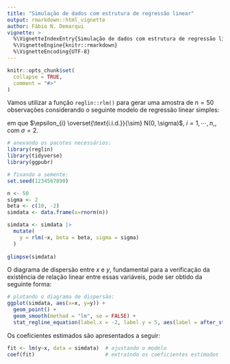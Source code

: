 ```yaml
---
title: "Simulação de dados com estrutura de regressão linear"
output: rmarkdown::html_vignette
author: Fábio N. Demarqui
vignette: >
  %\VignetteIndexEntry{Simulação de dados com estrutura de regressão linear}
  %\VignetteEngine{knitr::rmarkdown}
  %\VignetteEncoding{UTF-8}
---
```


```r
knitr::opts_chunk$set(
  collapse = TRUE,
  comment = "#>"
)
```

Vamos utilizar a função `reglin::rlm()` para gerar uma amostra de $n=50$ observações considerando o seguinte modelo de regressão linear simples:

\begin{equation}
  y_{i} = 10 - 2x_{i} + \epsilon_{i}, 
\end{equation}
em que $\epsilon_{i} \overset{\text{i.i.d.}}{\sim} N(0, \sigma)$, $i=1, \cdots, n,$, com $\sigma = 2$.

```r
# anexando os pacotes necessários:
library(reglin)
library(tidyverse)
library(ggpubr)

# fixando a semente:
set.seed(1234567890)

n <- 50
sigma <- 2
beta <- c(10, -2)
simdata <- data.frame(x=rnorm(n))

simdata <- simdata |>
  mutate(
    y = rlm(~x, beta = beta, sigma = sigma)  
  )
  
glimpse(simdata)

```

O diagrama de dispersão entre $x$ e $y$, fundamental para a verificação da existência de relação linear entre essas variáveis, pode ser obtido da seguinte forma:

```r

# plotando o diagrama de dispersão:
ggplot(simdata, aes(x=x, y=y)) +
  geom_point() +
  geom_smooth(method = "lm", se = FALSE) +
  stat_regline_equation(label.x = -2, label.y = 5, aes(label = after_stat(eq.label))) 
```

Os coeficientes estimados são apresentados a seguir:

```r

fit <- lm(y~x, data = simdata)  # ajustando o modelo
coef(fit)                       # extraíndo os coeficientes estimados
```

